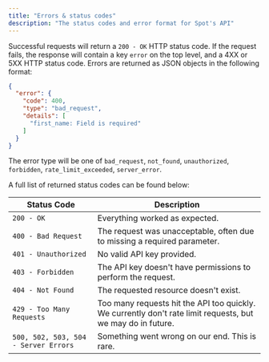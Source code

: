```yaml
---
title: "Errors & status codes"
description: "The status codes and error format for Spot's API"
---
```


Successful requests will return a `200 - OK` HTTP status code. If the request fails, the response will contain a key
`error` on the top level, and a 4XX or 5XX HTTP status code. Errors are returned as JSON objects in the following
format:

```json
{
  "error": {
    "code": 400,
    "type": "bad_request",
    "details": [
      "first_name: Field is required"
    ]
  }
}
```
The error type will be one of `bad_request`, `not_found`, `unauthorized`, `forbidden`, `rate_limit_exceeded`, `server_error`.

A full list of returned status codes can be found below:

| Status Code                          | Description                                                                                                 |
|--------------------------------------|-------------------------------------------------------------------------------------------------------------|
| `200 - OK`                           | Everything worked as expected.                                                                              |
| `400 - Bad Request`                  | The request was unacceptable, often due to missing a required parameter.                                    |
| `401 - Unauthorized`                 | No valid API key provided.                                                                                  |
| `403 - Forbidden`                    | The API key doesn't have permissions to perform the request.                                                |
| `404 - Not Found`                    | The requested resource doesn't exist.                                                                       |
| `429 - Too Many Requests`            | Too many requests hit the API too quickly. We currently don't rate limit requests, but we may do in future. |
| `500, 502, 503, 504 - Server Errors` | Something went wrong on our end. This is rare.                                                              |
